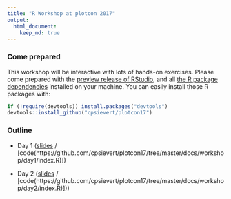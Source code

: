 ```yaml
---
title: "R Workshop at plotcon 2017"
output: 
  html_document:
    keep_md: true
---
```


### Come prepared

This workshop will be interactive with lots of hands-on exercises. Please come prepared with the [preview release of RStudio](https://www.rstudio.com/products/rstudio/download/preview/), and all [the R package dependencies](https://github.com/cpsievert/plotcon17/blob/master/DESCRIPTION) installed on your machine. You can easily install those R packages with:

```r
if (!require(devtools)) install.packages("devtools")
devtools::install_github("cpsievert/plotcon17")
```

### Outline

* Day 1 ([slides](https://cpsievert.github.io/plotcon17/workshop/day1) / [code(https://github.com/cpsievert/plotcon17/tree/master/docs/workshop/day1/index.R)]) 

* Day 2 ([slides](https://cpsievert.github.io/plotcon17/workshop/day2) / [code(https://github.com/cpsievert/plotcon17/tree/master/docs/workshop/day2/index.R)]))


<!--
The workshop will roughly follow this outline (inspired by the [plotly for R book](https://cpsievert.github.io/plotly_book/)):

* A tale of 2 interfaces
    * Converting **ggplot2** via `ggplotly()`.
    * Directly interfacing to plotly.js with `plot_ly()`.
    * Augmenting `ggplotly()` via `layout()` and friends.
    * Accessing and leveraging **ggplot2** internals.
    * Accessing any plot spec via `plotly_json()`.
  
* The `plot_ly()` cookbook
    * Scatter traces
    * Maps
    * Bars & histograms
    * Boxplots
    * 2D frequencies
    * 3D plots

* Arranging multiple views
    * Arranging htmlwidget objects
    * Merging plotly objects into a subplot
    * Navigating many views
  
* Multiple linked views
    * Linking views with shiny
    * Linking views without shiny
    * Linking views "without shiny, inside shiny"

* Animating views
    * Key frame animations
    * Linking animated views
  
### IF WE HAVE TIME
  
* Advanced topics
    * Adding custom behavior with [the plotly.js API](https://plot.ly/javascript/plotlyjs-function-reference) and `htmlwidgets::onRender()`.
    * Translating ggplot2 geoms to plotly
-->
